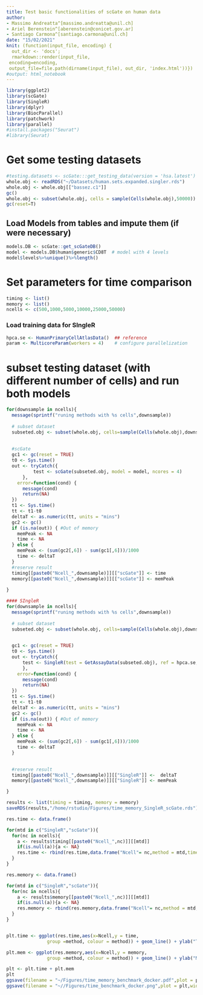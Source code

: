 ```yaml
---
title: Test basic functionalities of scGate on human data
author: 
- Massimo Andreatta^[massimo.andreatta@unil.ch]
- Ariel Berenstein^[aberenstein@conicet.gov.ar]
- Santiago Carmona^[santiago.carmona@unil.ch]
date: "15/02/2021"
knit: (function(input_file, encoding) {
  out_dir <- 'docs';
  rmarkdown::render(input_file,
 encoding=encoding,
 output_file=file.path(dirname(input_file), out_dir, 'index.html'))})
#output: html_notebook
---
```



```r
library(ggplot2)
library(scGate)
library(SingleR)
library(dplyr)
library(BiocParallel)
library(patchwork)
library(parallel)
#install.packages("Seurat")
#library(Seurat)
```



# Get some testing datasets
```r
#testing.datasets <- scGate:::get_testing_data(version = 'hsa.latest')
whole.obj <- readRDS("~/Datasets/human.sets.expanded.singler.rds")
whole.obj <- whole.obj[["bassez.c1"]]
gc()
whole.obj <- subset(whole.obj, cells = sample(Cells(whole.obj),50000))
gc(reset=T)
```

## Load Models from tables and impute them (if were necessary)
```r
models.DB <- scGate::get_scGateDB()
model <- models.DB$human$generic$CD8T  # model with 4 levels 
model$levels%>%unique()%>%length()
```

# Set parameters for time comparison
```r
timing <- list()
memory <- list()
ncells <- c(500,1000,5000,10000,25000,50000)

```

### Load training data for SIngleR
```r
hpca.se <- HumanPrimaryCellAtlasData()  ## reference
param <- MulticoreParam(workers = 4)    # configure parallelization
```



# subset testing dataset (with different number of cells)  and run both models
```r
for(downsample in ncells){
  message(sprintf("runing methods with %s cells",downsample))
  
  # subset dataset
  subseted.obj <- subset(whole.obj, cells=sample(Cells(whole.obj),downsample))
  
  
  #scGate
  gc1 <- gc(reset = TRUE)
  t0 <- Sys.time()
  out <- tryCatch({
          test <- scGate(subseted.obj, model = model, ncores = 4)
      },
    error=function(cond) {
      message(cond)
      return(NA)
  })
  t1 <- Sys.time() 
  tt <- t1-t0
  deltaT <- as.numeric(tt, units = "mins")
  gc2 <- gc()
  if (is.na(out)) { #Out of memory
    memPeak <- NA
    time <- NA
  } else {
    memPeak <- (sum(gc2[,6]) - sum(gc1[,6]))/1000
    time <- deltaT
  }
  #reserve result
  timing[[paste0("Ncell_",downsample)]][["scGate"]] <- time
  memory[[paste0("Ncell_",downsample)]][["scGate"]] <- memPeak 
  
}
```


```r
#### SIngleR
for(downsample in ncells){
  message(sprintf("runing methods with %s cells",downsample))
  
  # subset dataset
  subseted.obj <- subset(whole.obj, cells=sample(Cells(whole.obj),downsample))
  

  gc1 <- gc(reset = TRUE)
  t0 <- Sys.time()
  out <- tryCatch({
      test <- SingleR(test = GetAssayData(subseted.obj), ref = hpca.se, labels = hpca.se$label.fine, BPPARAM=param)
      },
    error=function(cond) {
      message(cond)
      return(NA)
  })
  t1 <- Sys.time() 
  tt <- t1-t0
  deltaT <- as.numeric(tt, units = "mins")
  gc2 <- gc()
  if (is.na(out)) { #Out of memory
    memPeak <- NA
    time <- NA
  } else {
    memPeak <- (sum(gc2[,6]) - sum(gc1[,6]))/1000
    time <- deltaT
  }
  

  #reserve result
  timing[[paste0("Ncell_",downsample)]][["SingleR"]] <-  deltaT 
  memory[[paste0("Ncell_",downsample)]][["SingleR"]] <- memPeak 

}
```


```r
results <- list(timing = timing, memory = memory)
saveRDS(results,"/home/rstudio/Figures/time_memory_SingleR_scGate.rds")
```

```r
res.time <- data.frame()

for(mtd in c("SingleR","scGate")){
  for(nc in ncells){
    a <- results$timing[[paste0("Ncell_",nc)]][[mtd]]
    if(is.null(a)){a <- NA}
    res.time <- rbind(res.time,data.frame("Ncell"= nc,method = mtd,time = a))
  }
}

res.memory <- data.frame()

for(mtd in c("SingleR","scGate")){
  for(nc in ncells){
    a <- results$memory[[paste0("Ncell_",nc)]][[mtd]]
    if(is.null(a)){a <- NA}
    res.memory <- rbind(res.memory,data.frame("Ncell"= nc,method = mtd,memory = a))
  }
}



```


```r
plt.time <- ggplot(res.time,aes(x=Ncell,y = time,
               group =method, colour = method)) + geom_line() + ylab("Time [min]")  + xlab("# cells") + geom_point() + theme_bw() + theme(axis.text.x = element_text(angle = 60,hjust=1), legend.position = "none") 

plt.mem <- ggplot(res.memory,aes(x=Ncell,y = memory,
               group =method, colour = method)) + geom_line() + ylab("Memory [Gb]")  + xlab("# cells") + geom_point() + theme_bw() + theme(axis.text.x = element_text(angle = 60,hjust=1))

plt <- plt.time + plt.mem
plt
ggsave(filename = "~/Figures/time_memory_benchmark_docker.pdf",plot = plt,width = 10,height = 5)
ggsave(filename = "~//Figures/time_benchmark_docker.png",plot = plt,width = 10,height = 5)

```


